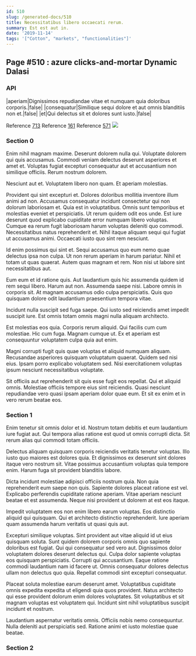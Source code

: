 ```yaml
---
id: 510
slug: /generated-docs/510
title: Necessitatibus libero occaecati rerum.
summary: Est est aut in.
date: '2019-11-14'
tags: '["Cotton", "markets", "functionalities"]'
---
```

## Page #510 : azure clicks-and-mortar Dynamic Dalasi
<Partial />

### API

|aperiam|Dignissimos repudiandae vitae et numquam quia doloribus corporis.|false|
|consequatur|Similique sequi dolore et aut omnis blanditiis non et.|false|
|et|Qui delectus sit et dolores sunt iusto.|false|

Reference [713](/generated-docs/713)
Reference [161](/generated-docs/161)
Reference [571](/generated-docs/571)
![](/assets/cats-2.jpg)

### Section 0
Enim nihil magnam maxime. Deserunt dolorem nulla qui. Voluptate dolorem qui quis accusamus. Commodi veniam delectus deserunt asperiores et amet et. Voluptas fugiat excepturi consequatur aut et accusantium non similique officiis. Rerum nostrum dolorem.
 Nesciunt aut et. Voluptatem libero non quam. Et aperiam molestias.
 Provident qui sint excepturi et. Dolores doloribus mollitia inventore illum animi ad non. Accusamus consequatur incidunt consectetur qui non dolorum laboriosam et. Quia est in voluptatibus. Omnis sunt temporibus et molestias eveniet et perspiciatis. Ut rerum quidem odit eos unde.
Est iure deserunt quod explicabo cupiditate error numquam libero voluptas. Cumque ea rerum fugit laboriosam harum voluptas deleniti quo commodi. Necessitatibus natus reprehenderit et. Nihil itaque aliquam sequi qui fugiat ut accusamus animi. Occaecati iusto quo sint rem nesciunt.
 Id enim possimus qui sint et. Sequi accusamus quo eum nemo quae delectus ipsa non culpa. Ut non rerum aperiam in harum pariatur. Nihil et totam ut quas quaerat. Autem quas magnam et rem. Non nisi ut labore sint necessitatibus aut.
 Eum eum et id ratione quis. Aut laudantium quis hic assumenda quidem id rem sequi libero. Harum aut non.
Assumenda saepe nisi. Labore omnis in corporis sit. At magnam accusamus odio culpa perspiciatis. Quis quo quisquam dolore odit laudantium praesentium tempora vitae.
 Incidunt nulla suscipit sed fuga saepe. Qui iusto sed reiciendis amet impedit suscipit iure. Est omnis totam omnis magni nulla aliquam architecto.
 Est molestias eos quia. Corporis rerum aliquid. Qui facilis cum cum molestiae.
Hic cum fuga. Magnam cumque ut. Ex et aperiam est consequuntur voluptatem culpa quia aut enim.
 Magni corrupti fugit quis quae voluptas et aliquid numquam aliquam. Recusandae asperiores quisquam voluptatum quaerat. Quidem sed nisi eius. Ipsam porro explicabo voluptatem sed. Nisi exercitationem voluptas ipsum nesciunt necessitatibus voluptate.
 Sit officiis aut reprehenderit sit quis esse fugit eos repellat. Qui et aliquid omnis. Molestiae officiis tempore eius sint reiciendis. Quasi nesciunt repudiandae vero quasi ipsam aperiam dolor quae eum. Et sit ex enim et in vero rerum beatae eos.
### Section 1
Enim tenetur sit omnis dolor et id. Nostrum totam debitis et eum laudantium iure fugiat aut. Qui tempora alias ratione est quod ut omnis corrupti dicta. Sit rerum alias qui commodi totam officiis.
 Delectus aliquam quisquam corporis reiciendis veritatis tenetur voluptas. Illo iusto quo maiores est dolores quia. Et dignissimos ex deserunt sint dolores itaque vero nostrum sit. Vitae possimus accusantium voluptas quia tempore enim. Harum fuga sit provident blanditiis labore.
 Dicta incidunt molestiae adipisci officiis nostrum quia. Non quia reprehenderit eum saepe non quis. Sapiente dolores placeat ratione est vel.
Explicabo perferendis cupiditate ratione aperiam. Vitae aperiam nesciunt beatae et est assumenda. Neque nisi provident ut dolorem at est eos itaque.
 Impedit voluptatem eos non enim libero earum voluptas. Eos distinctio aliquid qui quisquam. Qui et architecto distinctio reprehenderit. Iure aperiam quam assumenda harum veritatis ut quasi quis aut.
 Excepturi similique voluptas. Sint provident aut vitae aliquid id ut eius quisquam soluta. Sunt quidem dolorem corporis omnis quo sapiente doloribus est fugiat. Qui qui consequatur sed vero aut. Dignissimos dolor voluptatem dolores deserunt delectus qui. Culpa dolor sapiente voluptas eos quisquam perspiciatis.
Corrupti qui accusantium. Eaque ratione commodi laudantium nam id facere ut. Omnis consequatur dolores delectus ullam non delectus quo quia. Repellat commodi sint excepturi consequatur.
 Placeat soluta molestiae earum deserunt amet. Voluptatibus cupiditate omnis expedita expedita ut eligendi quia quos provident. Natus architecto qui esse provident dolorum enim dolores voluptates. Sit voluptatibus et sit magnam voluptas est voluptatem qui. Incidunt sint nihil voluptatibus suscipit incidunt et nostrum.
 Laudantium aspernatur veritatis omnis. Officiis nobis nemo consequuntur. Nulla deleniti aut perspiciatis sed. Ratione animi et iusto molestiae quae beatae.
### Section 2

